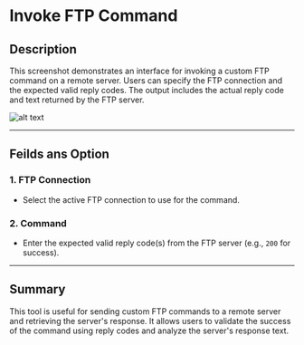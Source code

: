 # Invoke FTP Command

## Description
This screenshot demonstrates an interface for invoking a custom FTP command on a remote server. Users can specify the FTP connection and the expected valid reply codes. The output includes the actual reply code and text returned by the FTP server.

![alt text](../../../assets/ftp/invoke-ftp-command.png)

---

## Feilds ans Option

### 1. FTP Connection
- Select the active FTP connection to use for the command.

### 2. Command
- Enter the expected valid reply code(s) from the FTP server (e.g., `200` for success).

---
## Summary
This tool is useful for sending custom FTP commands to a remote server and retrieving the server's response. It allows users to validate the success of the command using reply codes and analyze the server's response text.